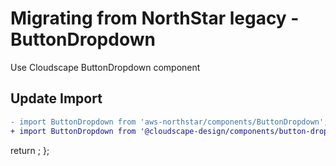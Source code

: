 
<Meta title="Migration/ButtonDropdown" />

# Migrating from NorthStar legacy - ButtonDropdown

Use <Link href='https://cloudscape.design/components/button-dropdown' target='_blank'>Cloudscape ButtonDropdown component</Link>

## Update Import

```diff
- import ButtonDropdown from 'aws-northstar/components/ButtonDropdown';
+ import ButtonDropdown from '@cloudscape-design/components/button-dropdown'';
```

  return <SyntaxHighlighter/>;
};
